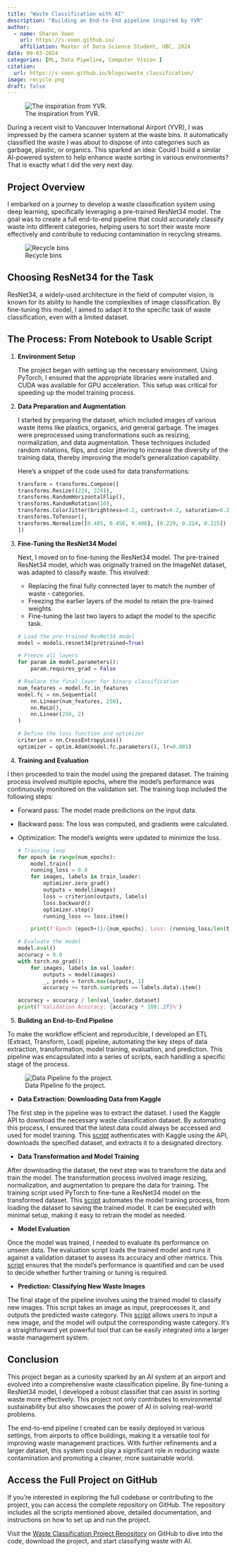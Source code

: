 ```yaml
---
title: "Waste Classification with AI"
description: "Building an End-to-End pipeline inspired by YVR"
author:
  - name: Sharon Voon
    url: https://s-voon.github.io/
    affiliation: Master of Data Science Student, UBC, 2024
date: 09-03-2024
categories: [ML, Data Pipeline, Computer Vision ]
citation: 
  url: https://s-voon.github.io/blogs/waste_classification/
image: recycle.png
draft: false
---
```


<style>
h1.title {
    color: white;
}
</style>

![The inspiration from YVR.](oscar-yvr.jpg)

During a recent visit to Vancouver International Airport (YVR), I was impressed by the camera scanner system at the waste bins. It automatically classified the waste I was about to dispose of into categories such as garbage, plastic, or organics. This sparked an idea: Could I build a similar AI-powered system to help enhance waste sorting in various environments? That is exactly what I did the very next day.

## Project Overview
I embarked on a journey to develop a waste classification system using deep learning, specifically leveraging a pre-trained ResNet34 model. The goal was to create a full end-to-end pipeline that could accurately classify waste into different categories, helping users to sort their waste more effectively and contribute to reducing contamination in recycling streams.

![Recycle bins](recycle.png)

## Choosing ResNet34 for the Task
ResNet34, a widely-used architecture in the field of computer vision, is known for its ability to handle the complexities of image classification. By fine-tuning this model, I aimed to adapt it to the specific task of waste classification, even with a limited dataset.

## The Process: From Notebook to Usable Script

1. **Environment Setup**

    The project began with setting up the necessary environment. Using PyTorch, I ensured that the appropriate libraries were installed and CUDA was available for GPU acceleration. This setup was critical for speeding up the model training process.

2. **Data Preparation and Augmentation**

    I started by preparing the dataset, which included images of various waste items like plastics, organics, and general garbage. The images were preprocessed using transformations such as resizing, normalization, and data augmentation. These techniques included random rotations, flips, and color jittering to increase the diversity of the training data, thereby improving the model's generalization capability.

    Here’s a snippet of the code used for data transformations:

    ```python
    transform = transforms.Compose([
    transforms.Resize((224, 224)),
    transforms.RandomHorizontalFlip(),
    transforms.RandomRotation(10),
    transforms.ColorJitter(brightness=0.2, contrast=0.2, saturation=0.2, hue=0.2),
    transforms.ToTensor(),
    transforms.Normalize([0.485, 0.456, 0.406], [0.229, 0.224, 0.225])
    ])
    ```
3. **Fine-Tuning the ResNet34 Model**

    Next, I moved on to fine-tuning the ResNet34 model. The pre-trained ResNet34 model, which was originally trained on the ImageNet dataset, was adapted to classify waste. This involved:

    - Replacing the final fully connected layer to match the number of waste - categories.
    - Freezing the earlier layers of the model to retain the pre-trained weights.
    - Fine-tuning the last two layers to adapt the model to the specific task.

    ```python
    # Load the pre-trained ResNet34 model
    model = models.resnet34(pretrained=True)

   # Freeze all layers
    for param in model.parameters():
        param.requires_grad = False
    
    # Replace the final layer for binary classification
    num_features = model.fc.in_features
    model.fc = nn.Sequential(
        nn.Linear(num_features, 250),
        nn.ReLU(),
        nn.Linear(250, 2)
    )

    # Define the loss function and optimizer
    criterion = nn.CrossEntropyLoss()
    optimizer = optim.Adam(model.fc.parameters(), lr=0.001)
    ```

4. **Training and Evaluation**

I then proceeded to train the model using the prepared dataset. The training process involved multiple epochs, where the model's performance was continuously monitored on the validation set. The training loop included the following steps:

- Forward pass: The model made predictions on the input data.
- Backward pass: The loss was computed, and gradients were calculated.
- Optimization: The model's weights were updated to minimize the loss.

    ```python
    # Training loop
    for epoch in range(num_epochs):
        model.train()
        running_loss = 0.0
        for images, labels in train_loader:
            optimizer.zero_grad()
            outputs = model(images)
            loss = criterion(outputs, labels)
            loss.backward()
            optimizer.step()
            running_loss += loss.item()

        print(f'Epoch {epoch+1}/{num_epochs}, Loss: {running_loss/len(train_loader)}')

    # Evaluate the model
    model.eval()
    accuracy = 0.0
    with torch.no_grad():
        for images, labels in val_loader:
            outputs = model(images)
            _, preds = torch.max(outputs, 1)
            accuracy += torch.sum(preds == labels.data).item()

    accuracy = accuracy / len(val_loader.dataset)
    print(f'Validation Accuracy: {accuracy * 100:.2f}%')
    ```

5. **Building an End-to-End Pipeline**

To make the workflow efficient and reproducible, I developed an ETL (Extract, Transform, Load) pipeline, automating the key steps of data extraction, transformation, model training, evaluation, and prediction. This pipeline was encapsulated into a series of scripts, each handling a specific stage of the process.

![Data Pipeline fo the project.](pipeline.png)

- **Data Extraction: Downloading Data from Kaggle**

The first step in the pipeline was to extract the dataset. I used the Kaggle API to download the necessary waste classification dataset. By automating this process, I ensured that the latest data could always be accessed and used for model training. This [script](https://github.com/s-voon/waste_classification/blob/main/script/download_dataset.py) authenticates with Kaggle using the API, downloads the specified dataset, and extracts it to a designated directory.

- **Data Transformation and Model Training** 

After downloading the dataset, the next step was to transform the data and train the model. The transformation process involved image resizing, normalization, and augmentation to prepare the data for training. The training script used PyTorch to fine-tune a ResNet34 model on the transformed dataset. This [script](https://github.com/s-voon/waste_classification/blob/main/script/train.py) automates the model training process, from loading the dataset to saving the trained model. It can be executed with minimal setup, making it easy to retrain the model as needed.

- **Model Evaluation**

Once the model was trained, I needed to evaluate its performance on unseen data. The evaluation script loads the trained model and runs it against a validation dataset to assess its accuracy and other metrics. This [script](https://github.com/s-voon/waste_classification/blob/main/script/evaluate.py) ensures that the model's performance is quantified and can be used to decide whether further training or tuning is required.

- **Prediction: Classifying New Waste Images**

The final stage of the pipeline involves using the trained model to classify new images. This script takes an image as input, preprocesses it, and outputs the predicted waste category. This [script](https://github.com/s-voon/waste_classification/blob/main/script/predict.py) allows users to input a new image, and the model will output the corresponding waste category. It’s a straightforward yet powerful tool that can be easily integrated into a larger waste management system.

## Conclusion
This project began as a curiosity sparked by an AI system at an airport and evolved into a comprehensive waste classification pipeline. By fine-tuning a ResNet34 model, I developed a robust classifier that can assist in sorting waste more effectively. This project not only contributes to environmental sustainability but also showcases the power of AI in solving real-world problems.

The end-to-end pipeline I created can be easily deployed in various settings, from airports to office buildings, making it a versatile tool for improving waste management practices. With further refinements and a larger dataset, this system could play a significant role in reducing waste contamination and promoting a cleaner, more sustainable world.

## Access the Full Project on GitHub
If you're interested in exploring the full codebase or contributing to the project, you can access the complete repository on GitHub. The repository includes all the scripts mentioned above, detailed documentation, and instructions on how to set up and run the project.

Visit the [Waste Classification Project Repository](https://github.com/s-voon/waste_classification/tree/main) on GitHub to dive into the code, download the project, and start classifying waste with AI.